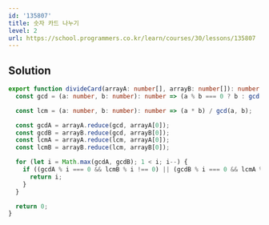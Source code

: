 ```yaml
---
id: '135807'
title: 숫자 카드 나누기
level: 2
url: https://school.programmers.co.kr/learn/courses/30/lessons/135807
---
```


## Solution

```typescript filename="solution.ts" copy
export function divideCard(arrayA: number[], arrayB: number[]): number {
  const gcd = (a: number, b: number): number => (a % b === 0 ? b : gcd(b, a % b));

  const lcm = (a: number, b: number): number => (a * b) / gcd(a, b);

  const gcdA = arrayA.reduce(gcd, arrayA[0]);
  const gcdB = arrayB.reduce(gcd, arrayB[0]);
  const lcmA = arrayA.reduce(lcm, arrayA[0]);
  const lcmB = arrayB.reduce(lcm, arrayB[0]);

  for (let i = Math.max(gcdA, gcdB); 1 < i; i--) {
    if ((gcdA % i === 0 && lcmB % i !== 0) || (gcdB % i === 0 && lcmA % i !== 0)) {
      return i;
    }
  }

  return 0;
}
```
